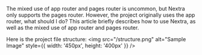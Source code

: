 The mixed use of app router and pages router is uncommon, but Nextra only supports the pages router. However, the project originally uses the app router, what should I do?
This article briefly describes how to use Nextra, as well as the mixed use of app router and pages router.

Here is the project file structure:
<img src="/structure.png" alt="Sample Image" style={{ width: '450px', height: '400px' }} />

